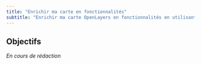 ```yaml
---
title: "Enrichir ma carte en fonctionnalités"
subtitle: "Enrichir ma carte OpenLayers en fonctionnalités en utilisant les capabilities de GeoServer et plus de fonctions et objets OpenLayers."
---
```


## Objectifs

*En cours de rédaction*
